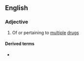 ==English==

===Adjective===
{{en-adj}}

# Of or pertaining to [[multiple]] [[drug]]s

====Derived terms====
* {{l|en|multidrug resistance}}